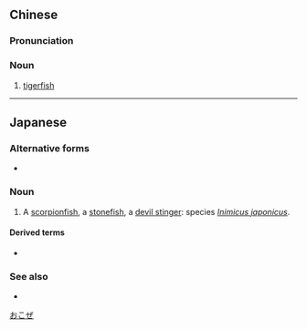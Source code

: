 {{also|虎鱼}}
==Chinese==
{{zh-forms|s=虎鱼}}

===Pronunciation===
{{zh-pron
|m=hǔyú
|cat=n
}}

===Noun===
{{zh-noun}}

# [[tigerfish]]
#: {{zh-x|虎魚 是 一種 可怕 的 魚。|'''Tigerfish''' are a terrifying type of fish.}}

{{zh-cat|Foods}}

----

==Japanese==
{{ja-kanjitab|yomi=irr|sort=おこぜ}}

===Alternative forms===
* {{l|ja|鰧}}

===Noun===
{{ja-noun|おこぜ|オコゼ}}

# A [[scorpionfish]], a [[stonefish]], a [[devil stinger]]: species ''[[Inimicus japonicus]]''.

====Derived terms====
* {{ja-r|鬼虎魚|おにおこぜ}}

===See also===
* {{pedialite|Inimicus}}

[[Category:ja:Fish|おこぜ]]